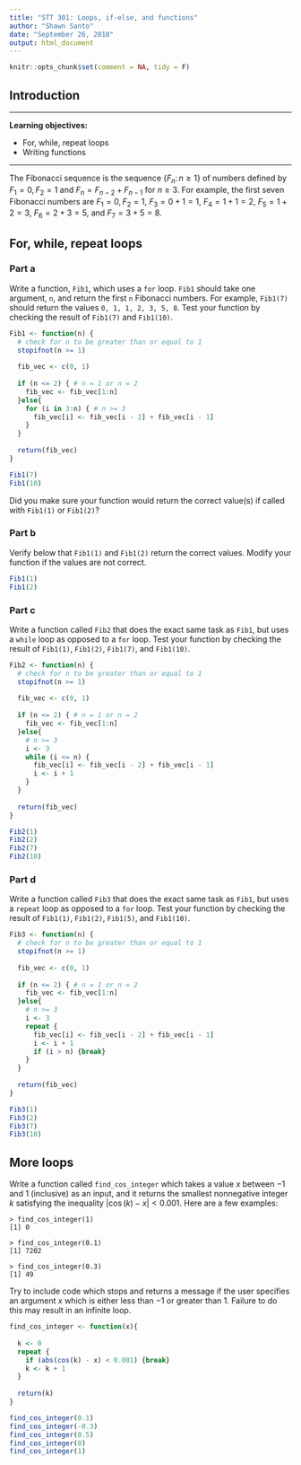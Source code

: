 ---
title: "STT 301: Loops, if-else, and functions"
author: "Shawn Santo"
date: "September 26, 2018"
output: html_document
---

```{r global_options, include = FALSE}
knitr::opts_chunk$set(comment = NA, tidy = F)
```

## Introduction

---

**Learning objectives:**

  + For, while, repeat loops
  + Writing functions

---

The Fibonacci sequence is the sequence $\{F_n\colon n \geq 1\}$ of numbers
defined by $F_1 = 0, F_2 = 1$ and $F_n = F_{n-2} + F_{n-1}$ for $n\geq 3$. 
For example, the first seven Fibonacci numbers are 
$F_1 = 0, F_2 = 1$, $F_3 = 0+1 = 1$, $F_4 = 1 + 1 = 2$, 
$F_5 = 1 + 2 = 3$, $F_6 = 2 + 3 = 5$, and $F_7 = 3 + 5 = 8$. 

## For, while, repeat loops

### Part a

Write a function, `Fib1`, which uses a `for` loop. `Fib1` should take one 
argument, `n`, and return the first `n` Fibonacci numbers. 
For example, `Fib1(7)` should return the values `0, 1, 1, 2, 3, 5, 8`. 
Test your function by checking the result of `Fib1(7)` and `Fib1(10)`.

```{r}
Fib1 <- function(n) {
  # check for n to be greater than or equal to 1
  stopifnot(n >= 1)
  
  fib_vec <- c(0, 1)
  
  if (n <= 2) { # n = 1 or n = 2
    fib_vec <- fib_vec[1:n]
  }else{
    for (i in 3:n) { # n >= 3
      fib_vec[i] <- fib_vec[i - 2] + fib_vec[i - 1]
    }
  }
  
  return(fib_vec)
}

Fib1(7)
Fib1(10)
```

Did you make sure your function would return the correct value(s) if 
called with `Fib1(1)` or `Fib1(2)`? 

### Part b

Verify below that `Fib1(1)` and `Fib1(2)` return the correct values. 
Modify your function if the values are not correct.

```{r}
Fib1(1)
Fib1(2)
```

### Part c

Write a function called `Fib2` that does the exact same task as `Fib1`, 
but uses a `while` loop as opposed to a `for` loop. 
Test your function by checking the result of `Fib1(1)`, `Fib1(2)`, 
`Fib1(7)`, and `Fib1(10)`.

```{r}
Fib2 <- function(n) {
  # check for n to be greater than or equal to 1
  stopifnot(n >= 1)
  
  fib_vec <- c(0, 1)
  
  if (n <= 2) { # n = 1 or n = 2
    fib_vec <- fib_vec[1:n]
  }else{
    # n >= 3
    i <- 3
    while (i <= n) {
      fib_vec[i] <- fib_vec[i - 2] + fib_vec[i - 1]
      i <- i + 1
    }
  }
  
  return(fib_vec)
}

Fib2(1)
Fib2(2)
Fib2(7)
Fib2(10)
```

### Part d

Write a function called `Fib3` that does the exact same task as `Fib1`, 
but uses a `repeat` loop as opposed to a `for` loop. 
Test your function by checking the result of `Fib1(1)`, `Fib1(2)`, 
`Fib1(5)`, and `Fib1(10)`.

```{r}
Fib3 <- function(n) {
  # check for n to be greater than or equal to 1
  stopifnot(n >= 1)
  
  fib_vec <- c(0, 1)
  
  if (n <= 2) { # n = 1 or n = 2
    fib_vec <- fib_vec[1:n]
  }else{
    # n >= 3
    i <- 3
    repeat {
      fib_vec[i] <- fib_vec[i - 2] + fib_vec[i - 1]
      i <- i + 1
      if (i > n) {break}
    }
  }
  
  return(fib_vec)
}

Fib3(1)
Fib3(2)
Fib3(7)
Fib3(10)
```

## More loops

Write a function called `find_cos_integer` which takes a value 
$x$ between $-1$ and $1$ (inclusive) as an input, and it returns the smallest
nonnegative integer $k$ satisfying the inequality $|\cos(k) - x| < 0.001$. 
Here are a few examples:

`> find_cos_integer(1)`    
`[1] 0`  

`> find_cos_integer(0.1)`  
`[1] 7202`

`> find_cos_integer(0.3)`  
`[1] 49`

Try to include code which stops and returns a message if the user specifies 
an argument $x$ which is either less than $-1$ or greater than $1$. 
Failure to do this may result in an infinite loop.

```{r}
find_cos_integer <- function(x){
  
  k <- 0
  repeat {
    if (abs(cos(k) - x) < 0.001) {break}
    k <- k + 1
  }
  
  return(k)
}

find_cos_integer(0.1)
find_cos_integer(-0.3)
find_cos_integer(0.5)
find_cos_integer(0)
find_cos_integer(1)
```